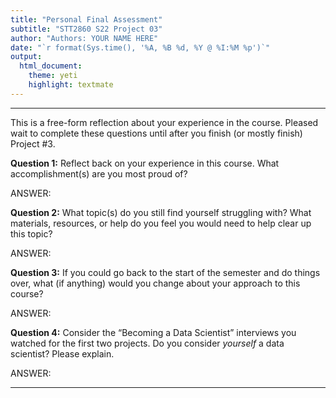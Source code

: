 ```yaml
---
title: "Personal Final Assessment"
subtitle: "STT2860 S22 Project 03"
author: "Authors: YOUR NAME HERE"
date: "`r format(Sys.time(), '%A, %B %d, %Y @ %I:%M %p')`"
output: 
  html_document: 
    theme: yeti
    highlight: textmate
---
```

***

This is a free-form reflection about your experience in the course. Pleased wait to complete these questions until after you finish (or mostly finish) Project #3.

**Question 1:** Reflect back on your experience in this course. What accomplishment(s) are you most proud of?

ANSWER:

**Question 2:** What topic(s) do you still find yourself struggling with? What materials, resources, or help do you feel you would need to help clear up this topic?

ANSWER:

**Question 3:** If you could go back to the start of the semester and do things over, what (if anything) would you change about your approach to this course?

ANSWER:

**Question 4:** Consider the "Becoming a Data Scientist" interviews you watched for the first two projects. Do you consider *yourself* a data scientist? Please explain.

ANSWER:

***
